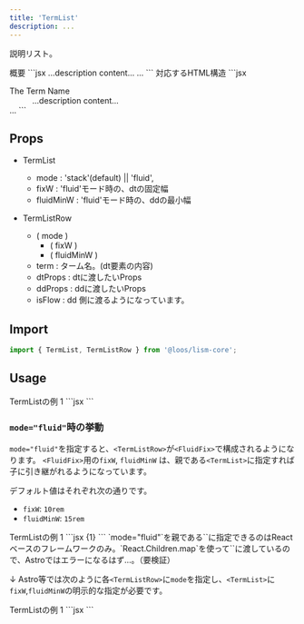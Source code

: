 ```yaml
---
title: 'TermList'
description: ...
---
```



説明リスト。

<Preview>
	<PreviewTitle>概要</PreviewTitle>
	<PreviewCode>
	```jsx
	<TermList>
		<TermListRow term="The Term Name">
			...description content...
		</TermListRow>
		...
	```
	</PreviewCode>
</Preview>


<Preview>
	<PreviewTitle>対応するHTML構造</PreviewTitle>
	<PreviewCode>
	```jsx
	<dl class="c--termList l--stack -gap:30">
		<div class="c--termList__row l--[stack|fluidFix] -gap:10">
			<dt class="c--termList__dt">The Term Name</dt>
			<dd class="c--termList__dd -ms:30">
				...description content...
			</dd>
		</div>
		...
	```
	</PreviewCode>
</Preview>


## Props
- TermList
	- mode : 'stack'(default) || 'fluid',
	- fixW : 'fluid'モード時の、dtの固定幅
	- fluidMinW : 'fluid'モード時の、ddの最小幅

- TermListRow
	- ( mode )
		- ( fixW )
		- ( fluidMinW )
	- term : ターム名。(dt要素の内容)
	- dtProps : dtに渡したいProps
	- ddProps : ddに渡したいProps
	- isFlow : dd 側に渡るようになっています。


## Import

```js
import { TermList, TermListRow } from '@loos/lism-core';
```

## Usage

<Preview>
	<PreviewTitle>TermListの例 1</PreviewTitle>
	<PreviewArea resize p={20}>
		<TermList>
			<TermListRow term="The term A">
				<DammyText />
			</TermListRow>
			<TermListRow term="The term B">
				<DammyText length="l" />
			</TermListRow>
			<TermListRow term="The term C" isFlow='s'>
				<DammyText />
				<DammyText length="m" />
			</TermListRow>
		</TermList>
	</PreviewArea>
	<PreviewCode>
		```jsx
		<TermList>
			<TermListRow term="The term A">
				<DammyText />
			</TermListRow>
			<TermListRow term="The term B">
				<DammyText length="l" />
			</TermListRow>
			<TermListRow term="The term C" isFlow='s'>
				<DammyText />
				<DammyText length="m" />
			</TermListRow>
		</TermList>
		```
	</PreviewCode>
</Preview>


### `mode="fluid"`時の挙動

`mode="fluid"`を指定すると、`<TermListRow>`が`<FluidFix>`で構成されるようになります。
`<FluidFix>`用の`fixW`, `fluidMinW` は、親である`<TermList>`に指定すれば子に引き継がれるようになっています。

デフォルト値はそれぞれ次の通りです。

- `fixW`: `10rem`
- `fluidMinW`: `15rem`

<Preview>
	<PreviewTitle>TermListの例 1</PreviewTitle>
	<PreviewArea resize p={20}>
		<TermList mode="fluid" fixW='12rem'>
			<TermListRow term="The term A">
				<DammyText />
			</TermListRow>
			<TermListRow term="The term B LongName Version test.">
				<DammyText length="m" />
			</TermListRow>
			<TermListRow term="ロレム・イプサムの座り雨、トマ好き学習エリット">
				<DammyText length="l" />
			</TermListRow>
		</TermList>
	</PreviewArea>
	<PreviewCode>
		```jsx {1}
		<TermList mode="fluid" fixW='12rem'>
			<TermListRow term="The term A">
				<DammyText />
			</TermListRow>
			<TermListRow term="The term B LongName Version test.">
				<DammyText length="m" />
			</TermListRow>
			<TermListRow term="ロレム・イプサムの座り雨、トマ好き学習エリット">
				<DammyText length="l" />
			</TermListRow>
		</TermList>
		```
	</PreviewCode>
</Preview>

<Alert>
`mode="fluid"`を親である`<TermList>`に指定できるのはReactベースのフレームワークのみ。`React.Children.map`を使って`<TermListRow>`に渡しているので、Astroではエラーになるはず...。（要検証）
</Alert>

↓ Astro等では次のように各`<TermListRow>`に`mode`を指定し、`<TermList>`に`fixW`,`fluidMinW`の明示的な指定が必要です。

<Preview>
	<PreviewTitle>TermListの例 1</PreviewTitle>
	<PreviewArea resize p={20}>
		<TermList fixW='10rem' fluidMinW='10rem'>
			<TermListRow term="The term A" mode="fluid">
				<DammyText />
				<DammyText length="m" />
			</TermListRow>
			<TermListRow term="The term B LongName Version test." mode="fluid">
				<DammyText length="l" />
			</TermListRow>
		</TermList>
	</PreviewArea>
	<PreviewCode>
		```jsx
		<TermList fixW='10rem' fluidMinW='10rem'>
			<TermListRow term="The term A" mode="fluid">
				<DammyText />
				<DammyText length="m" />
			</TermListRow>
			<TermListRow term="The term B LongName Version test." mode="fluid">
				<DammyText length="l" />
			</TermListRow>
		</TermList>
		```
	</PreviewCode>
</Preview>
